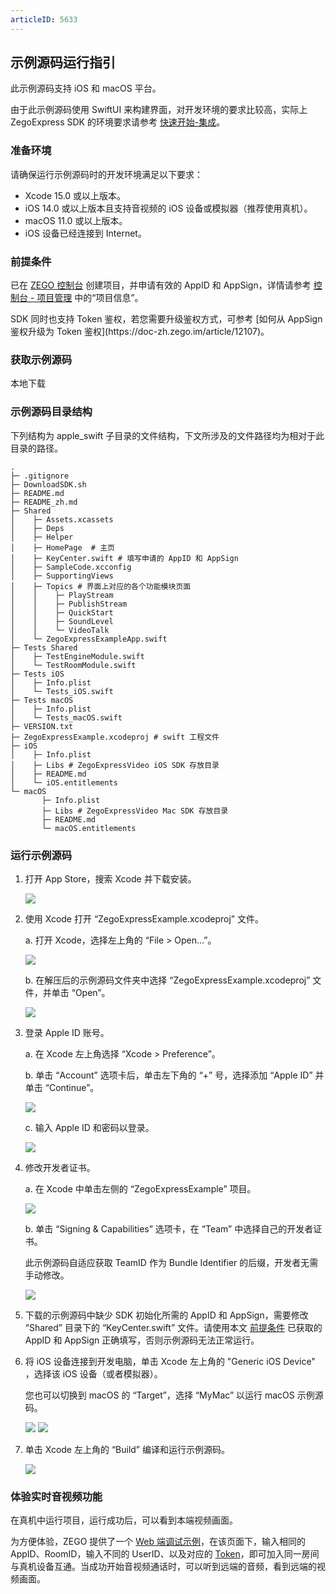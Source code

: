 ```yaml
---
articleID: 5633
---
```


## 示例源码运行指引


此示例源码支持 iOS 和 macOS 平台。

<Note title="说明">


由于此示例源码使用 SwiftUI 来构建界面，对开发环境的要求比较高，实际上 ZegoExpress SDK 的环境要求请参考 [快速开始-集成](!Integration/SDK_Integration)。
</Note>

### 准备环境

请确保运行示例源码时的开发环境满足以下要求：

* Xcode 15.0 或以上版本。
* iOS 14.0 或以上版本且支持音视频的 iOS 设备或模拟器（推荐使用真机）。
* macOS 11.0 或以上版本。
* iOS 设备已经连接到 Internet。

### 前提条件

已在 [ZEGO 控制台](https://console.zego.im) 创建项目，并申请有效的 AppID 和 AppSign，详情请参考 [控制台 - 项目管理](https://doc-zh.zego.im/article/12107) 中的“项目信息”。

<Warning title="注意">
SDK 同时也支持 Token 鉴权，若您需要升级鉴权方式，可参考 [如何从 AppSign 鉴权升级为 Token 鉴权](https://doc-zh.zego.im/article/12107)。
</Warning>

### 获取示例源码

<Card title="示例源码" href="https://storage.zego.im/express/example/video/apple_swift/ZegoExpressDemo_apple_swift.zip">
本地下载
</Card>

### 示例源码目录结构

下列结构为 apple_swift 子目录的文件结构，下文所涉及的文件路径均为相对于此目录的路径。

```tree
.
├─ .gitignore
├─ DownloadSDK.sh
├─ README.md
├─ README_zh.md
├─ Shared
│    ├─ Assets.xcassets 
│    ├─ Deps 
│    ├─ Helper 
│    ├─ HomePage  # 主页   
│    ├─ KeyCenter.swift # 填写申请的 AppID 和 AppSign
│    ├─ SampleCode.xcconfig
│    ├─ SupportingViews 
│    ├─ Topics # 界面上对应的各个功能模块页面
│    │    ├─ PlayStream      
│    │    ├─ PublishStream    
│    │    ├─ QuickStart       
│    │    ├─ SoundLevel      
│    │    └─ VideoTalk
│    └─ ZegoExpressExampleApp.swift
├─ Tests Shared
│    ├─ TestEngineModule.swift
│    └─ TestRoomModule.swift
├─ Tests iOS
│    ├─ Info.plist
│    └─ Tests_iOS.swift
├─ Tests macOS
│    ├─ Info.plist
│    └─ Tests_macOS.swift
├─ VERSION.txt
├─ ZegoExpressExample.xcodeproj # swift 工程文件
├─ iOS
│    ├─ Info.plist
│    ├─ Libs # ZegoExpressVideo iOS SDK 存放目录
│    ├─ README.md
│    └─ iOS.entitlements
└─ macOS
       ├─ Info.plist
       ├─ Libs # ZegoExpressVideo Mac SDK 存放目录
       ├─ README.md
       └─ macOS.entitlements
```

### 运行示例源码

1. 打开 App Store，搜索 Xcode 并下载安装。

   <Frame width="512" height="auto" caption=""><img src="https://storage.zego.im/sdk-doc/Pics/iOS/ZegoExpressEngine/Common/appstore-xcode.png" /></Frame>

2. 使用 Xcode 打开 “ZegoExpressExample.xcodeproj” 文件。

   a. 打开 Xcode，选择左上角的 “File > Open...”。

   <Frame width="512" height="auto" caption=""><img src="https://storage.zego.im/sdk-doc/Pics/iOS/ZegoExpressEngine/Common/xcode-open-file.png" /></Frame>

   b. 在解压后的示例源码文件夹中选择 “ZegoExpressExample.xcodeproj” 文件，并单击 “Open”。

   <Frame width="512" height="auto" caption=""><img src="https://storage.zego.im/sdk-doc/Pics/iOS/ZegoExpressEngine/Common/xcode-select-file-swift.png" /></Frame>

3. 登录 Apple ID 账号。

   a. 在 Xcode 左上角选择 “Xcode > Preference”。

   b. 单击 “Account” 选项卡后，单击左下角的 “+” 号，选择添加 “Apple ID” 并单击 “Continue”。

   <Frame width="512" height="auto" caption=""><img src="https://storage.zego.im/sdk-doc/Pics/iOS/ZegoExpressEngine/Common/xcode-account.png" /></Frame>

   c. 输入 Apple ID 和密码以登录。

   <Frame width="512" height="auto" caption=""><img src="https://storage.zego.im/sdk-doc/Pics/iOS/ZegoExpressEngine/Common/xcode-login-apple-id.png" /></Frame>

4. 修改开发者证书。

   a. 在 Xcode 中单击左侧的 “ZegoExpressExample” 项目。

   <Frame width="512" height="auto" caption=""><img src="https://storage.zego.im/sdk-doc/Pics/iOS/ZegoExpressEngine/Common/xcode-select-project-swift.png" /></Frame>

   b. 单击 “Signing & Capabilities” 选项卡，在 “Team” 中选择自己的开发者证书。

    <Note title="说明">


    此示例源码自适应获取 TeamID 作为 Bundle Identifier 的后缀，开发者无需手动修改。
    </Note>

   <Frame width="512" height="auto" caption=""><img src="https://storage.zego.im/sdk-doc/Pics/iOS/ZegoExpressEngine/Common/team-signing-swift.png" /></Frame>


5. 下载的示例源码中缺少 SDK 初始化所需的 AppID 和 AppSign，需要修改 “Shared” 目录下的 “KeyCenter.swift” 文件。请使用本文 [前提条件](!DownloadDemo/DownloadDemo#1_2) 已获取的 AppID 和 AppSign 正确填写，否则示例源码无法正常运行。

6. 将 iOS 设备连接到开发电脑，单击 Xcode 左上角的 "Generic iOS Device" ，选择该 iOS 设备（或者模拟器）。

    <Note title="说明">


    您也可以切换到 macOS 的 “Target”，选择 “MyMac” 以运行 macOS 示例源码。
    </Note>

   <Frame width="512" height="auto" caption=""><img src="https://storage.zego.im/sdk-doc/Pics/iOS/ZegoExpressEngine/Common/xcode-select-device.png" /></Frame>

   <Frame width="512" height="auto" caption=""><img src="https://storage.zego.im/sdk-doc/Pics/iOS/ZegoExpressEngine/Common/xcode-select-real-device.png" /></Frame>


7. 单击 Xcode 左上角的 “Build” 编译和运行示例源码。

   <Frame width="512" height="auto" caption=""><img src="https://storage.zego.im/sdk-doc/Pics/iOS/ZegoExpressEngine/Common/build-and-run.png" /></Frame>

### 体验实时音视频功能

在真机中运行项目，运行成功后，可以看到本端视频画面。

为方便体验，ZEGO 提供了一个 [Web 端调试示例](https://zegodev.github.io/zego-express-webrtc-sample/assistDev/index.html)，在该页面下，输入相同的 AppID、RoomID，输入不同的 UserID、以及对应的 [Token](https://doc-zh.zego.im/article/16309)，即可加入同一房间与真机设备互通。当成功开始音视频通话时，可以听到远端的音频，看到远端的视频画面。

